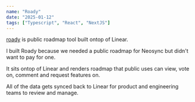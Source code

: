 ```yaml
---
name: "Roady"
date: "2025-01-12"
tags: ["Typescript", "React", "NextJS"]
---
```


[roady](https://github.com/evisdrenova/roady) is public roadmap tool built ontop of Linear.

I built Roady because we needed a public roadmap for Neosync but didn't want to pay for one.

It sits ontop of Linear and renders roadmap that public uses can view, vote on, comment and request features on.

All of the data gets synced back to Linear for product and engineering teams to review and manage.

